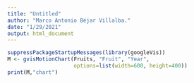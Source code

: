 ```yaml
---
title: "Untitled"
author: "Marco Antonio Béjar Villalba."
date: "1/29/2021"
output: html_document
---
```


```r
suppressPackageStartupMessages(library(googleVis))
M <- gvisMotionChart(Fruits, "Fruit", "Year",
                     options=list(width=600, height=400))
print(M,"chart")
```

